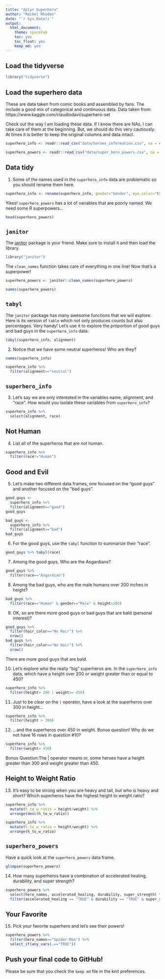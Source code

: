 ```yaml
---
title: "dplyr Superhero"
author: "Rachel Rhodes"
date: "`r Sys.Date()`"
output:
  html_document: 
    theme: spacelab
    toc: yes
    toc_float: yes
    keep_md: yes
---
```


## Load the tidyverse
```r
library("tidyverse")
```

## Load the superhero data
These are data taken from comic books and assembled by fans. The include a good mix of categorical and continuous data.  Data taken from: https://www.kaggle.com/claudiodavi/superhero-set  

Check out the way I am loading these data. If I know there are NAs, I can take care of them at the beginning. But, we should do this very cautiously. At times it is better to keep the original columns and data intact.  
```r
superhero_info <- readr::read_csv("data/heroes_information.csv", na = c("", "-99", "-"))
```

```r
superhero_powers <- readr::read_csv("data/super_hero_powers.csv", na = c("", "-99", "-"))
```

## Data tidy
1. Some of the names used in the `superhero_info` data are problematic so you should rename them here.  
```r
superhero_info <- rename(superhero_info, gender="Gender", eye_color="Eye color", race="Race", hair_color="Hair color", height="Height", publisher="Publisher", skin_color="Skin color", alignment="Alignment", weight="Weight")
```

Yikes! `superhero_powers` has a lot of variables that are poorly named. We need some R superpowers...
```r
head(superhero_powers)
```

## `janitor`
The [janitor](https://garthtarr.github.io/meatR/janitor.html) package is your friend. Make sure to install it and then load the library.  
```r
library("janitor")
```

The `clean_names` function takes care of everything in one line! Now that's a superpower!
```r
superhero_powers <- janitor::clean_names(superhero_powers)
```

```r
names(superhero_powers)
```

## `tabyl`
The `janitor` package has many awesome functions that we will explore. Here is its version of `table` which not only produces counts but also percentages. Very handy! Let's use it to explore the proportion of good guys and bad guys in the `superhero_info` data.  

```r
tabyl(superhero_info, alignment)
```

2. Notice that we have some neutral superheros! Who are they?
```r
names(superhero_info)
```

```r
superhero_info %>%
  filter(alignment=="neutral")
```

## `superhero_info`
3. Let's say we are only interested in the variables name, alignment, and "race". How would you isolate these variables from `superhero_info`?
```r
superhero_info %>%
  select(alignment, race)
```

## Not Human
4. List all of the superheros that are not human.
```r
superhero_info %>%
  filter(race!="Human")
```

## Good and Evil
5. Let's make two different data frames, one focused on the "good guys" and another focused on the "bad guys".
```r
good_guys <-
  superhero_info %>%
  filter(alignment=="good")
good_guys
```

```r
bad_guys <-
  superhero_info %>%
  filter(alignment=="bad")
bad_guys
```

6. For the good guys, use the `tabyl` function to summarize their "race".
```r
good_guys %>% tabyl(race)
```

7. Among the good guys, Who are the Asgardians?
```r
good_guys %>%
  filter(race=="Asgardian")
```

8. Among the bad guys, who are the male humans over 200 inches in height?
```r
bad_guys %>%
  filter(race=="Human" & gender=="Male" & height>200)
```

9. OK, so are there more good guys or bad guys that are bald (personal interest)?
```r
good_guys %>%
  filter(hair_color=="No Hair") %>%
  nrow()
bad_guys %>%
  filter(hair_color=="No Hair") %>%
  nrow()
```
There are more good guys that are bald.

10. Let's explore who the really "big" superheros are. In the `superhero_info` data, which have a height over 200 or weight greater than or equal to 450?
```r
superhero_info %>%
  filter(height> 200 | weight>= 450)
```

11. Just to be clear on the `|` operator,  have a look at the superheros over 300 in height...
```r
superhero_info %>%
  filter(height > 300)
```

12. ...and the superheros over 450 in weight. Bonus question! Why do we not have 16 rows in question #10?
```r
superhero_info %>%
  filter(weight> 450)
```
Bonus Question:The | operator means or, some heroes have a height greater than 300 and weight greater than 450. 

## Height to Weight Ratio
13. It's easy to be strong when you are heavy and tall, but who is heavy and short? Which superheros have the highest height to weight ratio?
```r
superhero_info %>%
  mutate(h_to_w_ratio = height/weight) %>%
  arrange(desc(h_to_w_ratio))
```
```r
superhero_info %>%
  mutate(h_to_w_ratio = height/weight) %>%
  arrange(h_to_w_ratio)
```

## `superhero_powers`
Have a quick look at the `superhero_powers` data frame.  
```r
glimpse(superhero_powers)
```

14. How many superheros have a combination of accelerated healing, durability, and super strength?
```r
superhero_powers %>%
  select(hero_names, accelerated_healing, durability, super_strength) %>%
  filter(accelerated_healing == "TRUE" & durability == "TRUE" & super_strength== "TRUE")
```

## Your Favorite
15. Pick your favorite superhero and let's see their powers!
```r
superhero_powers %>%
  filter(hero_names=="Spider-Man") %>%
  select_if(any_vars(.=="TRUE"))
```

## Push your final code to GitHub!
Please be sure that you check the `keep md` file in the knit preferences.   